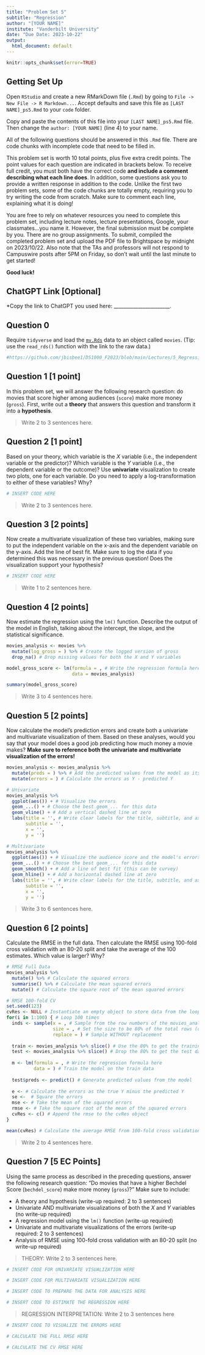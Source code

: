 ```yaml
---
title: "Problem Set 5"
subtitle: "Regression"
author: "[YOUR NAME]"
institute: "Vanderbilt University"
date: "Due Date: 2023-10-22"
output:
  html_document: default
---
```


```r
knitr::opts_chunk$set(error=TRUE)
```


## Getting Set Up

Open `RStudio` and create a new RMarkDown file (`.Rmd`) by going to `File -> New File -> R Markdown...`.
Accept defaults and save this file as `[LAST NAME]_ps5.Rmd` to your `code` folder.

Copy and paste the contents of this file into your `[LAST NAME]_ps5.Rmd` file. Then change the `author: [YOUR NAME]` (line 4) to your name.

All of the following questions should be answered in this `.Rmd` file. There are code chunks with incomplete code that need to be filled in. 

This problem set is worth 10 total points, plus five extra credit points. The point values for each question are indicated in brackets below. To receive full credit, you must both have the correct code **and include a comment describing what each line does**. In addition, some questions ask you to provide a written response in addition to the code. Unlike the first two problem sets, some of the code chunks are totally empty, requiring you to try writing the code from scratch. Make sure to comment each line, explaining what it is doing!

You are free to rely on whatever resources you need to complete this problem set, including lecture notes, lecture presentations, Google, your classmates...you name it. However, the final submission must be complete by you. There are no group assignments. To submit, compiled the completed problem set and upload the PDF file to Brightspace by midnight on 2023/10/22. Also note that the TAs and professors will not respond to Campuswire posts after 5PM on Friday, so don't wait until the last minute to get started!

**Good luck!**

## ChatGPT Link [Optional]

*Copy the link to ChatGPT you used here: _______________________.

## Question 0
Require `tidyverse` and load the [`mv.Rds`](https://github.com/jbisbee1/DS1000_F2023/blob/main/Lectures/5_Regression/data/mv.Rds?raw=true') data to an object called `movies`. (Tip: use the `read_rds()` function with the link to the raw data.)
```r
#https://github.com/jbisbee1/DS1000_F2023/blob/main/Lectures/5_Regression/data/mv.Rds?raw=true')
```


## Question 1 [1 point]
In this problem set, we will answer the following research question: do movies that score higher among audiences (`score`) make more money (`gross`). First, write out a **theory** that answers this question and transform it into a **hypothesis**. 

> Write 2 to 3 sentences here.

## Question 2 [1 point]
Based on your theory, which variable is the $X$ variable (i.e., the independent variable or the predictor)? Which variable is the $Y$ variable (i.e., the dependent variable or the outcome)? Use **univariate** visualization to create two plots, one for each variable. Do you need to apply a log-transformation to either of these variables? Why?

```r
# INSERT CODE HERE
```

> Write 2 to 3 sentences here.

## Question 3 [2 points]
Now create a multivariate visualization of these two variables, making sure to put the independent variable on the x-axis and the dependent variable on the y-axis. Add the line of best fit. Make sure to log the data if you determined this was necessary in the previous question! Does the visualization support your hypothesis?

```r
# INSERT CODE HERE
```

> Write 1 to 2 sentences here.

## Question 4 [2 points]
Now estimate the regression using the `lm()` function. Describe the output of the model in English, talking about the intercept, the slope, and the statistical significance.

```r
movies_analysis <- movies %>%
  mutate(log_gross = ) %>% # Create the logged version of gross
  drop_na() # Drop missing values for both the X and Y variables

model_gross_score <- lm(formula = , # Write the regression formula here
                        data = movies_analysis)

summary(model_gross_score)
```


> Write 3 to 4 sentences here.

## Question 5 [2 points]
Now calculate the model's prediction errors and create both a univariate and multivariate visualization of them. Based on these analyses, would you say that your model does a good job predicting how much money a movie makes? **Make sure to reference both the univariate and multivariate visualization of the errors!**

```r
movies_analysis <- movies_analysis %>%
  mutate(preds = ) %>% # Add the predicted values from the model as its own column called "preds"
  mutate(errors = ) # Calculate the errors as Y - predicted Y

# Univariate
movies_analysis %>%
  ggplot(aes()) + # Visualize the errors
  geom_...() + # Choose the best geom_... for this data
  geom_vline() + # Add a vertical dashed line at zero
  labs(title = '', # Write clear labels for the title, subtitle, and axes
       subtitle = '',
       x = '',
       y = '')

# Multivariate
movies_analysis %>%
  ggplot(aes()) + # Visualize the audience score and the model's errors 
  geom_...() + # Choose the best geom_... for this data
  geom_smooth() + # Add a line of best fit (this can be curvey)
  geom_hline() + # Add a horizontal dashed line at zero
  labs(title = '', # Write clear labels for the title, subtitle, and axes
       subtitle = '',
       x = '',
       y = '')
```

> Write 3 to 6 sentences here.

## Question 6 [2 points]
Calculate the RMSE in the full data. Then calculate the RMSE using 100-fold cross validation with an 80-20 split and take the average of the 100 estimates. Which value is larger? Why?

```r
# RMSE Full Data
movies_analysis %>%
  mutate() %>% # Calculate the squared errors
  summarise() %>% # Calculate the mean squared errors
  mutate() # Calculate the square root of the mean squared errors

# RMSE 100-fold CV
set.seed(123)
cvRes <- NULL # Instantiate an empty object to store data from the loop
for(i in 1:100) { # Loop 100 times
  inds <- sample(x = , # Sample from the row numbers of the movies_analysis dataframe
                 size = , # Set the size to be 80% of the total rows (don't forget to round()!)
                 replace = ) # Sample WITHOUT replacement
  
  train <- movies_analysis %>% slice() # Use the 80% to get the training data
  test <- movies_analysis %>% slice() # Drop the 80% to get the test data
  
  m <- lm(formula = , # Write the regression formula here
          data = ) # Train the model on the train data
  
  test$preds <- predict() # Generate predicted values from the model
  
  e <- # Calculate the errors as the true Y minus the predicted Y
  se <-  # Square the errors
  mse <- # Take the mean of the squared errors
  rmse <- # Take the square root of the mean of the squared errors
  cvRes <- c() # Append the rmse to the cvRes object
} 

mean(cvRes) # Calculate the average RMSE from 100-fold cross validation
```

> Write 2 to 4 sentences here.

## Question 7 [5 EC Points]
Using the same process as described in the preceding questions, answer the following research question: "Do movies that have a higher Bechdel Score (`bechdel_score`) make more money (`gross`)?" Make sure to include:

* A theory and hypothesis (write-up required: 2 to 3 sentences)
* Univariate AND multivariate visualizations of both the $X$ and $Y$ variables (no write-up required)
* A regression model using the `lm()` function (write-up required)
* Univariate and multivariate visualizations of the errors (write-up required: 2 to 3 sentences)
* Analysis of RMSE using 100-fold cross validation with an 80-20 split (no write-up required)

> THEORY: Write 2 to 3 sentences here.

```r
# INSERT CODE FOR UNIVARIATE VISUALIZATION HERE

# INSERT CODE FOR MULTIVARIATE VISUALIZATION HERE

# INSERT CODE TO PREPARE THE DATA FOR ANALYSIS HERE

# INSERT CODE TO ESTIMATE THE REGRESSION HERE
```

> REGRESSION INTERPRETATION: Write 2 to 3 sentences here

```r
# INSERT CODE TO VISUALIZE THE ERRORS HERE

# CALCULATE THE FULL RMSE HERE

# CALCULATE THE CV RMSE HERE
```


